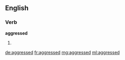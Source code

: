 ==English==

===Verb===
'''aggressed'''

# {{past of|[[aggress]]}}

[[de:aggressed]]
[[fr:aggressed]]
[[mg:aggressed]]
[[ml:aggressed]]